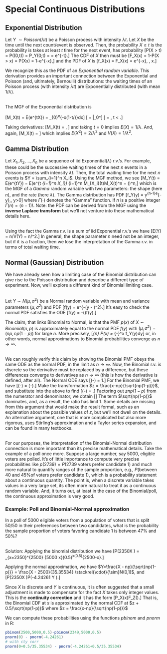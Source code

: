 # Special Continuous Distributions

## Exponential Distribution

Let $Y~\sim Poisson(\lambda t)$ be a Poisson process with intensity $\lambda t$.  Let $X$ be the time until the next count/event is observed.  Then, the probability $X \geq t$ is the probability is takes at least $t$ time for the next event, has probability
\[P(X > t) = P(\text{no events in }(0,t)) = P_Y(0;t) = \frac{(\lambda t)^0 e^{-\lambda t}}{0!} = e^{-\lambda t}.\]
The CDF of $X$ then must be
\[F_X(x) = 1-P(X > x) = P(X\leq x) = 1-e^{-\lambda x},\]
and the PDF of $X$ is
\[f_X(x) = \frac{d}{dx}F_X(x) = \lambda e^{-\lambda x}, \, x\geq 0.\]

We recognize this as the PDF of an *Exponential random variable*.  This derivation provides an important connection between the Exponential and Poisson (and, ultimately, Bernoulli) distributions: the waiting times of an Poisson process (with intensity $\lambda t$) are Exponentially distributed (with mean $1/\lambda$).<br><br>

The MGF of the Exponential distribution is 

\[M_X(t) = E(e^{tX})  = \int_{0}^\infty \lambda e^{-\lambda x(1-t/\lambda)}dx\]
\[ = \frac{\lambda e^{-\lambda x(1-t/\lambda)}}{-\lambda (1-t/\lambda)}|_0^\infty\]
\[ = \frac{1}{1-t/\lambda}, \text{ provided }t < \lambda.\]


Taking derivatives:
\[\frac{d}{dt}M_X(t) = \frac{1}{\lambda(1-t/\lambda)^2}, \]
and taking $t = 0$ implies $E(X) = 1/\lambda$.
And, again,
\[\frac{d^2}{dt^2}M_X(t) = \frac{2}{\lambda^2(1-t/\lambda)^3}\]
which implies $E(X^2) = 2/\lambda^2$ and $V(X) = 1/\lambda^2$.



## Gamma Distribution
Let $X_1, X_2, \ldots, X_n$ be a sequence of iid Exponential$(\lambda)$ r.v.'s.  For example, these could be the successive waiting times of the next $n$ events in a Poisson process with intensity $\lambda t$.  Then, the total waiting time for the next $n$ events is $Y = \sum_{i=1}^n X_i$.  Using the MGF method, we see
\[M_Y(t) = E(e^{tY}) = E(e^{t \sum_{i=1}^n X_i}) \stackrel{ind.}{=}\prod_{i=1}^n M_{X_i}(t)\stackrel{iid}{=}M_X(t)^n = \left(\frac{1}{1-t/\lambda}\right)^n,\]
which is the MGF of a *Gamma* random variable with two parameters: the shape (here $n$), and the rate (here $\lambda$).  The Gamma distribution has PDF
\[f_Y(y) = \frac{\lambda^n}{\Gamma(n)}y^{n-1}e^{-\lambda y},\, y>0\]
where $\Gamma(\cdot)$ denotes the "Gamma" function.  If $n$ is a positive integer $\Gamma(n) = (n-1)!$.  Note: the PDF can be derived from the MGF using the **inverse Laplace transform** but we'll not venture into these mathematical details here. <br><br>


Using the fact the Gamma r.v. is a sum of iid Exponential r.v.'s we have
\[E(Y) = n/\lambda \quad\text{and}\quad V(Y) = n/\lambda^2.\]
In general, the shape parameter $n$ need not be an integer, but if it is a fraction, then we lose the interpretation of the Gamma r.v. in terms of total waiting time.


## Normal (Gaussian) Distribution

We have already seen how a limiting case of the Binomial distribution can give rise to the Poisson distribution and describe a different type of experiment. Now, we'll explore a different kind of Binomial limiting case.<br><br>

Let $Y\sim N(\mu, \sigma^2)$ be a Normal random variable with mean and variance parameters $(\mu,\sigma^2)$ and PDF
\[f(y) = \frac{1}{\sqrt{2\pi\sigma^2}}e^{-\frac{1}{2\sigma^2}(y - \mu)^2}.\]
It's easy to check the normal PDF satisfies the ODE
\[\frac{d}{dy}f(y) = -\left(\frac{y - \mu}{\sigma^2}\right)f(y).\]

The claim, that links Binomial to Normal, is that the PMF $p(x)$ of $X\sim Binomial(n,p)$ is approximately equal to the normal PDF $f(y)$ with $(\mu,\sigma^2) = (np, np(1-p))$ for large $n$.  More precisely,
\[\lim_{n\rightarrow \infty} P\left(\frac{X - np}{\sqrt{np(1-p)}}\leq x\right) = \int_{-\infty}^x f_Y(y)dy\]
or, in other words, normal approximations to Binomial probabilities converge as $n\rightarrow \infty$.  <br><br>

We can roughly verify this claim by showing the Binomial PMF obeys the same ODE as the normal PDF, in the limit as $n\rightarrow \infty$.  Now, the Binomial r.v. is discrete so the derivative must be replaced by a difference, but these differences converge to derivatives as $n\rightarrow\infty$ (this is how the derivative is defined, after all).  The Normal ODE says
\[\frac{f'(y)}{f(y)}\left(-\frac{\sigma^2}{y - \mu}\right) = 1.\]
For the Binomial PMF, we have
\[\frac{p(x+1;n) - p(x;n)}{p(x;n)}\left(-\frac{np(1-p)}{x-np}\right) = \frac{np-x - (1-p)}{x(1-p)+1-p}\left(-\frac{np(1-p)}{x-np}\right).\]
Make the transformation $z = \frac{x-np}{\sqrt{np(1-p)}}$, and substitute into the above to find
\[\frac{p(x+1;n) - p(x;n)}{p(x;n)}\left(-\frac{np(1-p)}{x-np}\right) = \frac{z\sqrt{np(1-p)}-(1-p)}{z(1-p)\sqrt{np(1-p)}+np(1-p)+(1-p)}\frac{\sqrt{np(1-p)}}{z}.\]
Factoring out $znp(1-p)$ from the numerator and denominator, we obtain
\[\frac{-1-\frac{1-p}{z\sqrt{np(1-p)}}}{-\frac{(1-p)z}{\sqrt{np(1-p)}}-1-\frac{1-p}{z\sqrt{np(1-p)}}}\]
The term $\sqrt{np(1-p)}$ dominates, and, as a result, the ratio has limit $1$.  Some details are missing from this argument that would make the result formal, such as an explanation about the possible values of $z$, but we'll not dwell on the details.  An alternative argument, one that is more complicated but also more rigorous, uses Stirling's approximation and a Taylor series expansion, and can be found in many textbooks.<br><br>

For our purposes, the interpretation of the Binomial-Normal distribution connection is more important than its precise mathematical details.  Take the example of a poll once more.  Suppose a large number, say $5000$, eligible voters are polled.  It's of little importance to compute very precise probabilities like $p(2739) = P(\text{2739 voters prefer candidate 1})$ and much more natural to quantify ranges of the sample proportion, e.g., $P(\text{between 40 and 45\% of voters prefer candidate 1})$, which is a probability statement about a continuous quantity.  The point is, when a discrete variable takes values in a very large set, its often more natural to treat it as a continuous random variable.  And, it turns out, at least in the case of the Binomial/poll, the continuous approximation is very good.

### Example: Poll and Binomial-Normal approximation

In a poll of $5000$ eligible voters from a population of voters that is split 50/50 in their preferences between two candidates, what is the probability the sample proportion of voters favoring candidate 1 is between $47\%$ and $50\%$?<br><br>

Solution:
Applying the binomial distribution we have
\[P(2350\leq X \leq 2500) = \sum_{x=2350}^{2500} {5000 \choose x}(0.5)^x(0.5)^{2500-x}.\]

Applying the normal approximation, we have $Y=\frac{X - np}{\sqrt{np(1-p)}} = \frac{X - 2500}{35.35534} \stackrel{\cdot}{\sim}N(0,1)$, and
\[P(2350\leq X \leq 2500)\approx P(-4.24261 \leq Y \leq 0).\]

Since $X$ is discrete and $Y$ is continuous, it is often suggested that a small adjustment is made to compensate for the fact $X$ takes only integer values.  This is the **continuity correction** and it has the form
\[P_X(x)\approx F_Z\left(\frac{x-np+0.5}{\sqrt{np(1-p)}}\right).\]
That is, the Binomial CDF at $x$ is approximated by the normal CDF at $z + 0.5/\sqrt{np(1-p)}$ where $z = \frac{x-np}{\sqrt{np(1-p)}}$





We can compute these probabilities using the functions $pbinom$ and $pnorm$ in R:
```r
pbinom(2500,5000,0.5)-pbinom(2349,5000,0.5)
pnorm(0) - pnorm(-4.24261)
# with cty corr
pnorm(0+0.5/35.35534) - pnorm(-4.24261+0.5/35.35534)
```



























